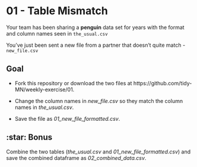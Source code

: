 # 01 - Table Mismatch

Your team has been sharing a **penguin** data set for years with the format and column names seen in `the_usual.csv`

You've just been sent a new file from a partner that doesn't quite match - `new_file.csv`

## Goal

- Fork this repository or download the two files at https://github.com/tidy-MN/weekly-exercise/01. 

- Change the column names in *new_file.csv* so they match the column names in *the_usual.csv*. 

- Save the file as *01_new_file_formatted.csv*.


## :star: Bonus

Combine the two tables (*the_usual.csv* and *01_new_file_formatted.csv*) and save the combined dataframe as *02_combined_data.csv*.
